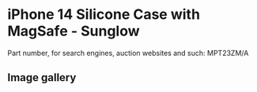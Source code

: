 
# iPhone 14 Silicone Case with MagSafe - Sunglow

Part number, for search engines, auction websites and such: MPT23ZM/A

## Image gallery

<div style={{ width: "768px" }}>
  <GalleryComponent
    images={[
      {
        original: "/everysource/MPT23.webp",
        thumbnail: "/everypreview/MPT23.webp",
      },
      {
        original: "/everysource/MPT23_AV1.webp",
        thumbnail: "/everypreview/MPT23_AV1.webp",
      },
      {
        original: "/everysource/MPT23_AV2.webp",
        thumbnail: "/everypreview/MPT23_AV2.webp",
      },
      {
        original: "/everysource/MPT23_AV3.webp",
        thumbnail: "/everypreview/MPT23_AV3.webp",
      },
      {
        original: "/everysource/MPT23_AV4.webp",
        thumbnail: "/everypreview/MPT23_AV4.webp",
      },
      {
        original: "/everysource/MPT23_AV5.webp",
        thumbnail: "/everypreview/MPT23_AV5.webp",
      },
      {
        original: "/everysource/MPT23_AV6.webp",
        thumbnail: "/everypreview/MPT23_AV6.webp",
      }
    ]}
  />
</div>
